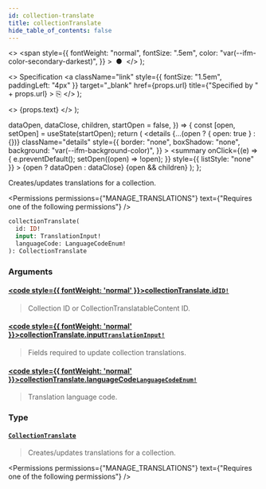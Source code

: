 ```yaml
---
id: collection-translate
title: collectionTranslate
hide_table_of_contents: false
---
```


  <>
    <span
      style={{
        fontWeight: "normal",
        fontSize: ".5em",
        color: "var(--ifm-color-secondary-darkest)",
      }}
    >
      &nbsp;●&nbsp;
    </span>
  </>
);

  <>
    Specification
    <a
      className="link"
      style={{ fontSize: "1.5em", paddingLeft: "4px" }}
      target="\_blank"
      href={props.url}
      title={"Specified by " + props.url}
    >
      ⎘
    </a>
  </>
);

  <>
    <span className={props.class}>{props.text}</span>
  </>
);


  dataOpen,
  dataClose,
  children,
  startOpen = false,
}) => {
  const [open, setOpen] = useState(startOpen);
  return (
    <details
      {...(open ? { open: true } : {})}
      className="details"
      style={{
        border: "none",
        boxShadow: "none",
        background: "var(--ifm-background-color)",
      }}
    >
      <summary
        onClick={(e) => {
          e.preventDefault();
          setOpen((open) => !open);
        }}
        style={{ listStyle: "none" }}
      >
        {open ? dataOpen : dataClose}
      </summary>
      {open && children}
    </details>
  );
};

Creates/updates translations for a collection.

<Permissions
  permissions={"MANAGE_TRANSLATIONS"}
  text={"Requires one of the following permissions"}
/>

```graphql
collectionTranslate(
  id: ID!
  input: TranslationInput!
  languageCode: LanguageCodeEnum!
): CollectionTranslate
```

### Arguments

#### [<code style={{ fontWeight: 'normal' }}>collectionTranslate.<b>id</b></code>](#)<Bullet />[`ID!`](../../../api-reference/miscellaneous/scalars/id) <Badge class="badge badge--secondary" text="non-null"/> <Badge class="badge badge--secondary" text="scalar"/>

> Collection ID or CollectionTranslatableContent ID.

#### [<code style={{ fontWeight: 'normal' }}>collectionTranslate.<b>input</b></code>](#)<Bullet />[`TranslationInput!`](../../../api-reference/miscellaneous/inputs/translation-input) <Badge class="badge badge--secondary" text="non-null"/> <Badge class="badge badge--secondary" text="input"/>

> Fields required to update collection translations.

#### [<code style={{ fontWeight: 'normal' }}>collectionTranslate.<b>languageCode</b></code>](#)<Bullet />[`LanguageCodeEnum!`](../../../api-reference/miscellaneous/enums/language-code-enum) <Badge class="badge badge--secondary" text="non-null"/> <Badge class="badge badge--secondary" text="enum"/>

> Translation language code.

### Type

#### [`CollectionTranslate`](../../../api-reference/products/objects/collection-translate) <Badge class="badge badge--secondary" text="object"/>

> Creates/updates translations for a collection.

<Permissions
  permissions={"MANAGE_TRANSLATIONS"}
  text={"Requires one of the following permissions"}
/>

